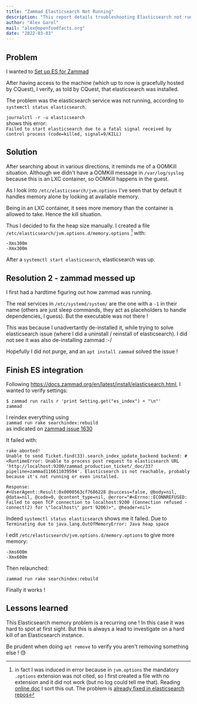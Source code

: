 ```yaml
---
title: "Zammad Elasticsearch Not Running"
description: "This report details troubleshooting Elasticsearch not running on Zammad, caused by an OutOfMemoryError due to incorrect memory allocation in an LXC container. It covers the solution of manually setting heap size and re-indexing the search index."
author: "Alex Garel"
mail: "alex@openfoodfacts.org"
date: "2022-03-03"
---
```


## Problem

I wanted to [Set up ES for Zammad](https://github.com/openfoodfacts/openfoodfacts-infrastructure/issues/91)

After having access to the machine (which up to now is gracefully hosted by CQuest), I verify, as told by CQuest, that elasticsearch was installed.

The problem was the elasticsearch service was not running, according to `systemctl status elasticsearch`.

`journalctl -r -u elasticsearch`  
shows this error:  
`Failed to start elasticsearch due to a fatal signal received by control process (code=killed, signal=9/KILL)`

## Solution

After searching about in various directions, it reminds me of a OOMKill situation. Although we didn't have a OOMKill message in `/var/log/syslog` because this is an LXC container, so OOMKill happens in the guest.

As I look into `/etc/elasticsearch/jvm.options` I've seen that by default it handles memory alone by looking at available memory.

Being in an LXC container, it sees more memory than the container is allowed to take. Hence the kill situation.

Thus I decided to fix the heap size manually. I created a file `/etc/elasticsearch/jvm.options.d/memory.options` [^options] with:

```
-Xms300m
-Xmx300m
```

After a `systemctl start elasticsearch`, elasticsearch was up.

[^options]: in fact I was induced in error because in `jvm.options` the mandatory `.options` extension was not cited, so I first created a file with no extension and it did not work (but no log could tell me that). Reading [online doc](https://www.elastic.co/guide/en/elasticsearch/reference/7.17/advanced-configuration.html#set-jvm-options) I sort this out. The problem is  [already fixed in elasticsearch repos](https://github.com/elastic/elasticsearch/commit/3aeac89466f87c992f26a3885903264a1945f561)

## Resolution 2 - zammad messed up

I first had a hardtime figuring out how zammad was running.

The real services in `/etc/systemd/system/` are the one with a `-1` in their name (others are just sleep commands, they act as placeholders to handle dependencies, I guess). But the executable was not there !

This was because I unadvertantly de-installed it, while trying to solve elasticsearch issue (where I did a uninstall / reinstall of elasticsearch). I did not see it was also de-installing zammad :-/

Hopefully I did not purge, and an `apt install zammad` solved the issue !


## Finish ES integration

Following https://docs.zammad.org/en/latest/install/elasticsearch.html, I wanted to verify settings:

```
$ zammad run rails r 'print Setting.get("es_index") + "\n"'
zammad
```

I reindex everything using  
`zammad run rake searchindex:rebuild`  
as indicated on [zammad issue 1630](https://github.com/zammad/zammad/issues/1630#issuecomment-344864858)

It failed with:
```
rake aborted!
Unable to send Ticket.find(33).search_index_update_backend backend: #<RuntimeError: Unable to process post request to elasticsearch URL 'http://localhost:9200/zammad_production_ticket/_doc/33?pipeline=zammad116611039594'. Elasticsearch is not reachable, probably because it's not running or even installed.

Response:
#<UserAgent::Result:0x0000563cf7686228 @success=false, @body=nil, @data=nil, @code=0, @content_type=nil, @error="#<Errno::ECONNREFUSED: Failed to open TCP connection to localhost:9200 (Connection refused - connect(2) for \"localhost\" port 9200)>", @header=nil>
```

Indeed `systemctl status elasticsearch` shows me it failed. Due to `Terminating due to java.lang.OutOfMemoryError: Java heap space`

I edit `/etc/elasticsearch/jvm.options.d/memory.options` to give more memory:

```
-Xms600m
-Xmx600m
```

Then relaunched:

`zammad run rake searchindex:rebuild`

Finally it works !

## Lessons learned

This Elasticsearch memory problem is a recurring one ! In this case it was hard to spot at first sight. But this is always a lead to investigate on a hard kill of an Elasticsearch instance.

Be prudent when doing `apt remove` to verify you aren't removing something else ! 😓
